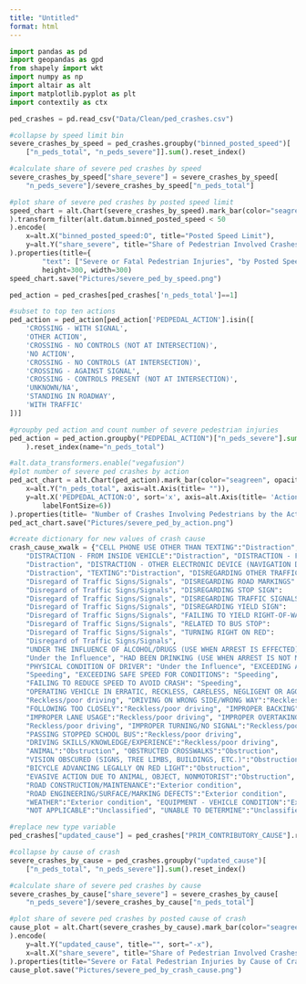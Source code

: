 ```yaml
---
title: "Untitled"
format: html
---
```


```python
import pandas as pd
import geopandas as gpd
from shapely import wkt
import numpy as np
import altair as alt
import matplotlib.pyplot as plt
import contextily as ctx

ped_crashes = pd.read_csv("Data/Clean/ped_crashes.csv")
```


```python
#collapse by speed limit bin
severe_crashes_by_speed = ped_crashes.groupby("binned_posted_speed")[
    ["n_peds_total", "n_peds_severe"]].sum().reset_index()

#calculate share of severe ped crashes by speed
severe_crashes_by_speed["share_severe"] = severe_crashes_by_speed[
    "n_peds_severe"]/severe_crashes_by_speed["n_peds_total"]
```

```python
#plot share of severe ped crashes by posted speed limit
speed_chart = alt.Chart(severe_crashes_by_speed).mark_bar(color="seagreen", opacity=0.85
).transform_filter(alt.datum.binned_posted_speed < 50
).encode(
    x=alt.X("binned_posted_speed:O", title="Posted Speed Limit"),
    y=alt.Y("share_severe", title="Share of Pedestrian Involved Crashes (%)")
).properties(title={
        "text": ["Severe or Fatal Pedestrian Injuries", "by Posted Speed Limit"]},
        height=300, width=300)
speed_chart.save("Pictures/severe_ped_by_speed.png")
```

```python
ped_action = ped_crashes[ped_crashes['n_peds_total']==1]

#subset to top ten actions 
ped_action = ped_action[ped_action['PEDPEDAL_ACTION'].isin([
    'CROSSING - WITH SIGNAL',
    'OTHER ACTION',
    'CROSSING - NO CONTROLS (NOT AT INTERSECTION)',
    'NO ACTION',
    'CROSSING - NO CONTROLS (AT INTERSECTION)',
    'CROSSING - AGAINST SIGNAL',
    'CROSSING - CONTROLS PRESENT (NOT AT INTERSECTION)',
    'UNKNOWN/NA',
    'STANDING IN ROADWAY',
    'WITH TRAFFIC'
])]

#groupby ped action and count number of severe pedestrian injuries
ped_action = ped_action.groupby("PEDPEDAL_ACTION")["n_peds_severe"].sum(
    ).reset_index(name="n_peds_total")
```

```python
#alt.data_transformers.enable("vegafusion")
#plot number of severe ped crashes by action
ped_act_chart = alt.Chart(ped_action).mark_bar(color="seagreen", opacity=0.85).encode(
    x=alt.Y("n_peds_total", axis=alt.Axis(title= "")),
    y=alt.X('PEDPEDAL_ACTION:O', sort='x', axis=alt.Axis(title= 'Action of Pedestrian',         
        labelFontSize=6))
).properties(title= "Number of Crashes Involving Pedestrians by the Action of the Pedestrian")
ped_act_chart.save("Pictures/severe_ped_by_action.png")
```

```python
#create dictionary for new values of crash cause
crash_cause_xwalk = {"CELL PHONE USE OTHER THAN TEXTING":"Distraction", 
    "DISTRACTION - FROM INSIDE VEHICLE":"Distraction", "DISTRACTION - FROM OUTSIDE VEHICLE":
    "Distraction", "DISTRACTION - OTHER ELECTRONIC DEVICE (NAVIGATION DEVICE, DVD PLAYER, ETC.)":
    "Distraction", "TEXTING":"Distraction", "DISREGARDING OTHER TRAFFIC SIGNS":
    "Disregard of Traffic Signs/Signals", "DISREGARDING ROAD MARKINGS":
    "Disregard of Traffic Signs/Signals", "DISREGARDING STOP SIGN":
    "Disregard of Traffic Signs/Signals", "DISREGARDING TRAFFIC SIGNALS":
    "Disregard of Traffic Signs/Signals", "DISREGARDING YIELD SIGN":
    "Disregard of Traffic Signs/Signals", "FAILING TO YIELD RIGHT-OF-WAY":
    "Disregard of Traffic Signs/Signals", "RELATED TO BUS STOP":
    "Disregard of Traffic Signs/Signals", "TURNING RIGHT ON RED":
    "Disregard of Traffic Signs/Signals", 
    "UNDER THE INFLUENCE OF ALCOHOL/DRUGS (USE WHEN ARREST IS EFFECTED)": 
    "Under the Influence", "HAD BEEN DRINKING (USE WHEN ARREST IS NOT MADE)":"Under the Influence",
    "PHYSICAL CONDITION OF DRIVER": "Under the Influence", "EXCEEDING AUTHORIZED SPEED LIMIT":
    "Speeding", "EXCEEDING SAFE SPEED FOR CONDITIONS": "Speeding", 
    "FAILING TO REDUCE SPEED TO AVOID CRASH": "Speeding", 
    "OPERATING VEHICLE IN ERRATIC, RECKLESS, CARELESS, NEGLIGENT OR AGGRESSIVE MANNER":
    "Reckless/poor driving", "DRIVING ON WRONG SIDE/WRONG WAY":"Reckless/poor driving", 
    "FOLLOWING TOO CLOSELY":"Reckless/poor driving", "IMPROPER BACKING":"Reckless/poor driving",
    "IMPROPER LANE USAGE":"Reckless/poor driving", "IMPROPER OVERTAKING/PASSING":
    "Reckless/poor driving", "IMPROPER TURNING/NO SIGNAL":"Reckless/poor driving", 
    "PASSING STOPPED SCHOOL BUS":"Reckless/poor driving", 
    "DRIVING SKILLS/KNOWLEDGE/EXPERIENCE":"Reckless/poor driving", 
    "ANIMAL":"Obstruction", "OBSTRUCTED CROSSWALKS":"Obstruction", 
    "VISION OBSCURED (SIGNS, TREE LIMBS, BUILDINGS, ETC.)":"Obstruction", 
    "BICYCLE ADVANCING LEGALLY ON RED LIGHT":"Obstruction", 
    "EVASIVE ACTION DUE TO ANIMAL, OBJECT, NONMOTORIST":"Obstruction", 
    "ROAD CONSTRUCTION/MAINTENANCE":"Exterior condition", 
    "ROAD ENGINEERING/SURFACE/MARKING DEFECTS":"Exterior condition", 
    "WEATHER":"Exterior condition", "EQUIPMENT - VEHICLE CONDITION":"Exterior condition", 
    "NOT APPLICABLE":"Unclassified", "UNABLE TO DETERMINE":"Unclassified"}

#replace new type variable
ped_crashes["updated_cause"] = ped_crashes["PRIM_CONTRIBUTORY_CAUSE"].replace(crash_cause_xwalk)
```

```python
#collapse by cause of crash
severe_crashes_by_cause = ped_crashes.groupby("updated_cause")[
    ["n_peds_total", "n_peds_severe"]].sum().reset_index()

#calculate share of severe ped crashes by cause
severe_crashes_by_cause["share_severe"] = severe_crashes_by_cause[
    "n_peds_severe"]/severe_crashes_by_cause["n_peds_total"]
```

```python
#plot share of severe ped crashes by posted cause of crash
cause_plot = alt.Chart(severe_crashes_by_cause).mark_bar(color="seagreen", opacity=0.85
).encode(
    y=alt.Y("updated_cause", title="", sort="-x"),
    x=alt.X("share_severe", title="Share of Pedestrian Involved Crashes (%)")
).properties(title="Severe or Fatal Pedestrian Injuries by Cause of Crash", height=300, width=300)
cause_plot.save("Pictures/severe_ped_by_crash_cause.png")
```